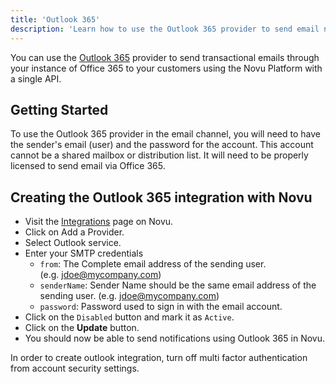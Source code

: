 ```yaml
---
title: 'Outlook 365'
description: 'Learn how to use the Outlook 365 provider to send email notifications using Novu'
---
```


You can use the [Outlook 365](https://office.com/) provider to send transactional emails through your instance of Office 365 to your customers using the Novu Platform with a single API.

## Getting Started

To use the Outlook 365 provider in the email channel, you will need to have the sender's email (user) and the password for the account. This account cannot be a shared mailbox or distribution list. It will need to be properly licensed to send email via Office 365.

## Creating the Outlook 365 integration with Novu

- Visit the [Integrations](https://web.novu.co/integrations?utm_campaign=docs-office365) page on Novu.
- Click on Add a Provider.
- Select Outlook service.
- Enter your SMTP credentials
    - `from`: The Complete email address of the sending user. (e.g. [jdoe@mycompany.com](mailto:jdoe@mycompany.com))
    - `senderName`: Sender Name should be the same email address of the sending user. (e.g. [jdoe@mycompany.com](mailto:jdoe@mycompany.com))
    - `password`: Password used to sign in with the email account.
- Click on the `Disabled` button and mark it as `Active`.
- Click on the **Update** button.
- You should now be able to send notifications using Outlook 365 in Novu.

<Note> In order to create outlook integration, turn off multi factor authentication from account security settings.</Note>